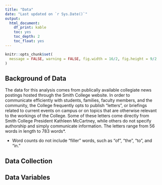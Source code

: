 ```yaml
---
title: "Data"
date: "Last updated on `r Sys.Date()`"
output:
  html_document:
    df_print: kable
    toc: yes
    toc_depth: 2
    toc_float: yes
---
```


```r
knitr::opts_chunk$set(
  message = FALSE, warning = FALSE, fig.width = 16/2, fig.height = 9/2
)
```

## Background of Data
The data for this analysis comes from publically available collegiate news postings hosted through the Smith College website. In order to communicate efficiently with students, families, faculty members, and the community, the College frequently opts to publish "letters", or briefings related to current events on campus or on topics that are otherwise relevant to the workings of the College. Some of these letters come directly from Smith College President Kathleen McCartney, while others do not specify authorship and simply communicate information. The letters range from 56 words in length to 783 words*. 

* Word counts do not include "filler" words, such as "of", "the", "to", and "in."

## Data Collection


## Data Variables